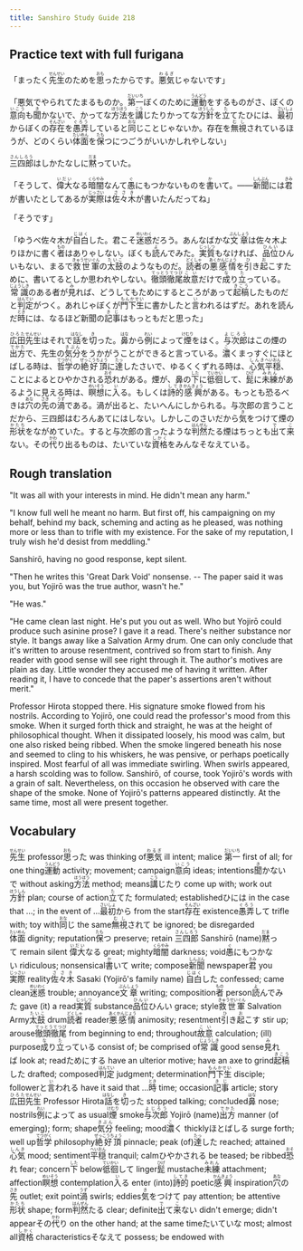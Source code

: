 ```yaml
---
title: Sanshiro Study Guide 218
---
```


## Practice text with full furigana

<p>
「まったく<ruby><rb>先生</rb><rt>せんせい</rt></ruby>のためを<ruby><rb>思</rb><rt>おも</rt></ruby>ったからです。<ruby><rb>悪気</rb><rt>わるぎ</rt></ruby>じゃないです」
</p>

<p>
「悪気でやられてたまるものか。<ruby><rb>第一</rb><rt>だいいち</rt></ruby>ぼくのために<ruby><rb>運動</rb><rt>うんどう</rt></ruby>をするものがさ、ぼくの<ruby><rb>意向</rb><rt>いこう</rt></ruby>も<ruby><rb>聞</rb><rt>き</rt></ruby>かないで、かってな<ruby><rb>方法</rb><rt>ほうほう</rt></ruby>を<ruby><rb>講</rb><rt>こう</rt></ruby>じたりかってな<ruby><rb>方針</rb><rt>ほうしん</rt></ruby>を<ruby><rb>立</rb><rt>た</rt></ruby>てたひには、<ruby><rb>最初</rb><rt>さいしょ</rt></ruby>からぼくの<ruby><rb>存在</rb><rt>そんざい</rt></ruby>を<ruby><rb>愚弄</rb><rt>ぐろう</rt></ruby>していると<ruby><rb>同</rb><rt>おな</rt></ruby>じことじゃないか。存在を<ruby><rb>無視</rb><rt>むし</rt></ruby>されているほうが、どのくらい<ruby><rb>体面</rb><rt>たいめん</rt></ruby>を<ruby><rb>保</rb><rt>たも</rt></ruby>つにつごうがいいかしれやしない」
</p>

<p>
<ruby><rb>三四郎</rb><rt>さんしろう</rt></ruby>はしかたなしに<ruby><rb>黙</rb><rt>だま</rt></ruby>っていた。
</p>

<p>
「そうして、<ruby><rb>偉大</rb><rt>いだい</rt></ruby>なる<ruby><rb>暗闇</rb><rt>くらやみ</rt></ruby>なんて<ruby><rb>愚</rb><rt>ぐ</rt></ruby>にもつかないものを<ruby><rb>書</rb><rt>か</rt></ruby>いて。――<ruby><rb>新聞</rb><rt>しんぶん</rt></ruby>には<ruby><rb>君</rb><rt>きみ</rt></ruby>が書いたとしてあるが<ruby><rb>実際</rb><rt>じっさい</rt></ruby>は<ruby><rb>佐々木</rb><rt>ささき</rt></ruby>が書いたんだってね」
</p>

「そうです」

<p>
「ゆうべ佐々木が<ruby><rb>自白</rb><rt>じはく</rt></ruby>した。君こそ<ruby><rb>迷惑</rb><rt>めいわく</rt></ruby>だろう。あんなばかな<ruby><rb>文章</rb><rt>ぶんしょう</rt></ruby>は佐々木よりほかに書く<ruby><rb>者</rb><rt>もの</rt></ruby>はありゃしない。ぼくも<ruby><rb>読</rb><rt>よ</rt></ruby>んでみた。<ruby><rb>実質</rb><rt>じっしつ</rt></ruby>もなければ、<ruby><rb>品位</rb><rt>ひんい</rt></ruby>ひんいもない、まるで<ruby><rb>救世軍</rb><rt>きゅうせいぐん</rt></ruby>の<ruby><rb>太鼓</rb><rt>たいこ</rt></ruby>のようなものだ。<ruby><rb>読者</rb><rt>どくしゃ</rt></ruby>の<ruby><rb>悪感情</rb><rt>あくかんじょう</rt></ruby>を<ruby><rb>引</rb><rt>ひ</rt></ruby>き<ruby><rb>起</rb><rt>お</rt></ruby>こすために、書いてるとしか思われやしない。<ruby><rb>徹頭徹尾</rb><rt>てっとうてつび</rt></ruby><ruby><rb>故意</rb><rt>こい</rt></ruby>だけで<ruby><rb>成</rb><rt>な</rt></ruby>り<ruby><rb>立</rb><rt>た</rt></ruby>っている。<ruby><rb>常識</rb><rt>じょうしき</rt></ruby>のある者が<ruby><rb>見</rb><rt>み</rt></ruby>れば、どうしてもためにするところがあって<ruby><rb>起稿</rb><rt>きこう</rt></ruby>したものだと<ruby><rb>判定</rb><rt>はんてい</rt></ruby>がつく。あれじゃぼくが<ruby><rb>門下生</rb><rt>もんかせい</rt></ruby>に書かしたと<ruby><rb>言</rb><rt>い</rt></ruby>われるはずだ。あれを読んだ<ruby><rb>時</rb><rt>とき</rt></ruby>には、なるほど新聞の<ruby><rb>記事</rb><rt>きじ</rt></ruby>はもっともだと思った」
</p>

<p>
<ruby><rb>広田</rb><rt>ひろた</rt></ruby><ruby><rb>先生</rb><rt>せんせい</rt></ruby>はそれで<ruby><rb>話</rb><rt>はなし</rt></ruby>を<ruby><rb>切</rb><rt>き</rt></ruby>った。<ruby><rb>鼻</rb><rt>はな</rt></ruby>から<ruby><rb>例</rb><rt>れい</rt></ruby>によって<ruby><rb>煙</rb><rt>けむり</rt></ruby>をはく。<ruby><rb>与次郎</rb><rt>よじろう</rt></ruby>はこの煙の<ruby><rb>出方</rb><rt>でかた</rt></ruby>で、先生の<ruby><rb>気分</rb><rt>きぶん</rt></ruby>をうかがうことができると言っている。<ruby><rb>濃</rb><rt>こ</rt></ruby>くまっすぐにほとばしる時は、<ruby><rb>哲学</rb><rt>てつがく</rt></ruby>の<ruby><rb>絶好頂</rb><rt>ぜっこうちょう</rt></ruby>に<ruby><rb>達</rb><rt>たっ</rt></ruby>したさいで、ゆるくくずれる時は、<ruby><rb>心気</rb><rt>しんき</rt></ruby><ruby><rb>平穏</rb><rt>へいおん</rt></ruby>、ことによるとひやかされる<ruby><rb>恐</rb><rt>おそ</rt></ruby>れがある。煙が、鼻の<ruby><rb>下</rb><rt>した</rt></ruby>に<ruby><rb>彽徊</rb><rt>ていかい</rt></ruby>して、<ruby><rb>髭</rb><rt>ひげ</rt></ruby>に<ruby><rb>未練</rb><rt>みれん</rt></ruby>があるように見える時は、<ruby><rb>瞑想</rb><rt>めいそう</rt></ruby>に<ruby><rb>入</rb><rt>い</rt></ruby>る。もしくは<ruby><rb>詩的</rb><rt>してき</rt></ruby><ruby><rb>感興</rb><rt>かんきょう</rt></ruby>がある。もっとも恐るべきは<ruby><rb>穴</rb><rt>あな</rt></ruby>の<ruby><rb>先</rb><rt>さき</rt></ruby>の<ruby><rb>渦</rb><rt>うず</rt></ruby>である。渦が出ると、たいへんにしかられる。与次郎の言うことだから、三四郎はむろんあてにはしない。しかしこのさいだから<ruby><rb>気</rb><rt>き</rt></ruby>をつけて煙の<ruby><rb>形状</rb><rt>かたち</rt></ruby>をながめていた。すると与次郎の言ったような<ruby><rb>判然</rb><rt>はんぜん</rt></ruby>たる煙はちっとも<ruby><rb>出</rb><rt>で</rt></ruby>て<ruby><rb>来</rb><rt>こ</rt></ruby>ない。その<ruby><rb>代</rb><rt>かわ</rt></ruby>り出るものは、たいていな<ruby><rb>資格</rb><rt>しかく</rt></ruby>をみんなそなえている。
</p>


## Rough translation

"It was all with your interests in mind. He didn't mean any harm."

"I know full well he meant no harm. But first off, his campaigning on my behalf, behind my back, scheming and acting as he pleased, was nothing more or less than to trifle with my existence. For the sake of my reputation, I truly wish he'd desist from meddling."

Sanshirō, having no good response, kept silent.

"Then he writes this 'Great Dark Void' nonsense. -- The paper said it was you, but Yojirō was the true author, wasn't he."

"He was."

"He came clean last night. He's put you out as well. Who but Yojirō could produce such asinine prose? I gave it a read. There's neither substance nor style. It bangs away like a Salvation Army drum. One can only conclude that it's written to arouse resentment, contrived so from start to finish. Any reader with good sense will see right through it. The author's motives are plain as day. Little wonder they accused me of having it written. After reading it, I have to concede that the paper's assertions aren't without merit."

Professor Hirota stopped there. His signature smoke flowed from his nostrils. According to Yojirō, one could read the professor's mood from this smoke. When it surged forth thick and straight, he was at the height of philosophical thought. When it dissipated loosely, his mood was calm, but one also risked being ribbed. When the smoke lingered beneath his nose and seemed to cling to his whiskers, he was pensive, or perhaps poetically inspired. Most fearful of all was immediate swirling. When swirls appeared, a harsh scolding was to follow. Sanshirō, of course, took Yojirō's words with a grain of salt. Nevertheless, on this occasion he observed with care the shape of the smoke. None of Yojirō's patterns appeared distinctly. At the same time, most all were present together.       


## Vocabulary

<p>
<span class="vocabstudy"><ruby><rb>先生</rb><rt>せんせい</rt></ruby>&nbsp;professor</span><span class="vocabstudy"><ruby><rb>思</rb><rt>おも</rt></ruby>った&nbsp;was thinking of</span><span class="vocabstudy"><ruby><rb>悪気</rb><rt>わるぎ</rt></ruby>&nbsp;ill intent; malice</span>
<span class="vocabstudy"><ruby><rb>第一</rb><rt>だいいち</rt></ruby>&nbsp;first of all; for one thing</span><span class="vocabstudy"><ruby><rb>運動</rb><rt>うんどう</rt></ruby>&nbsp;activity; movement; campaign</span><span class="vocabstudy"><ruby><rb>意向</rb><rt>いこう</rt></ruby>&nbsp;ideas; intentions</span><span class="vocabstudy"><ruby><rb>聞</rb><rt>き</rt></ruby>かないで&nbsp;without asking</span><span class="vocabstudy"><ruby><rb>方法</rb><rt>ほうほう</rt></ruby>&nbsp;method; means</span><span class="vocabstudy"><ruby><rb>講</rb><rt>こう</rt></ruby>じたり&nbsp;come up with; work out</span><span class="vocabstudy"><ruby><rb>方針</rb><rt>ほうしん</rt></ruby>&nbsp;plan; course of action</span><span class="vocabstudy"><ruby><rb>立</rb><rt>た</rt></ruby>てた&nbsp;formulated; established</span><span class="vocabstudy">ひには&nbsp;in the case that ...; in the event of ...</span><span class="vocabstudy"><ruby><rb>最初</rb><rt>さいしょ</rt></ruby>から&nbsp;from the start</span><span class="vocabstudy"><ruby><rb>存在</rb><rt>そんざい</rt></ruby>&nbsp;existence</span><span class="vocabstudy"><ruby><rb>愚弄</rb><rt>ぐろう</rt></ruby>して&nbsp;trifle with; toy with</span><span class="vocabstudy"><ruby><rb>同</rb><rt>おな</rt></ruby>じ&nbsp;the same</span><span class="vocabstudy"><ruby><rb>無視</rb><rt>むし</rt></ruby>されて&nbsp;be ignored; be disregarded</span><span class="vocabstudy"><ruby><rb>体面</rb><rt>たいめん</rt></ruby>&nbsp;dignity; reputation</span><span class="vocabstudy"><ruby><rb>保</rb><rt>たも</rt></ruby>つ&nbsp;preserve; retain</span>
<span class="vocabstudy"><ruby><rb>三四郎</rb><rt>さんしろう</rt></ruby>&nbsp;Sanshirō (name)</span><span class="vocabstudy"><ruby><rb>黙</rb><rt>だま</rt></ruby>って&nbsp;remain silent</span>
<span class="vocabstudy"><ruby><rb>偉大</rb><rt>いだい</rt></ruby>なる&nbsp;great; mighty</span><span class="vocabstudy"><ruby><rb>暗闇</rb><rt>くらやみ</rt></ruby>&nbsp;darkness; void</span><span class="vocabstudy"><ruby><rb>愚</rb><rt>ぐ</rt></ruby>にもつかない&nbsp;ridiculous; nonsensical</span><span class="vocabstudy"><ruby><rb>書</rb><rt>か</rt></ruby>いて&nbsp;write; compose</span><span class="vocabstudy"><ruby><rb>新聞</rb><rt>しんぶん</rt></ruby>&nbsp;newspaper</span><span class="vocabstudy"><ruby><rb>君</rb><rt>きみ</rt></ruby>&nbsp;you</span><span class="vocabstudy"><ruby><rb>実際</rb><rt>じっさい</rt></ruby>&nbsp;reality</span><span class="vocabstudy"><ruby><rb>佐々木</rb><rt>ささき</rt></ruby>&nbsp;Sasaki (Yojirō's family name)</span>
<span class="vocabstudy"><ruby><rb>自白</rb><rt>じはく</rt></ruby>した&nbsp;confessed; came clean</span><span class="vocabstudy"><ruby><rb>迷惑</rb><rt>めいわく</rt></ruby>&nbsp;trouble; annoyance</span><span class="vocabstudy"><ruby><rb>文章</rb><rt>ぶんしょう</rt></ruby>&nbsp;writing; composition</span><span class="vocabstudy"><ruby><rb>者</rb><rt>もの</rt></ruby>&nbsp;person</span><span class="vocabstudy"><ruby><rb>読</rb><rt>よ</rt></ruby>んでみた&nbsp;gave (it) a read</span><span class="vocabstudy"><ruby><rb>実質</rb><rt>じっしつ</rt></ruby>&nbsp;substance</span><span class="vocabstudy"><ruby><rb>品位</rb><rt>ひんい</rt></ruby>ひんい&nbsp;grace; style</span><span class="vocabstudy"><ruby><rb>救世軍</rb><rt>きゅうせいぐん</rt></ruby>&nbsp;Salvation Army</span><span class="vocabstudy"><ruby><rb>太鼓</rb><rt>たいこ</rt></ruby>&nbsp;drum</span><span class="vocabstudy"><ruby><rb>読者</rb><rt>どくしゃ</rt></ruby>&nbsp;reader</span><span class="vocabstudy"><ruby><rb>悪感情</rb><rt>あくかんじょう</rt></ruby>&nbsp;animosity; resentment</span><span class="vocabstudy"><ruby><rb>引</rb><rt>ひ</rt></ruby>き<ruby><rb>起</rb><rt>お</rt></ruby>こす&nbsp;stir up; arouse</span><span class="vocabstudy"><ruby><rb>徹頭徹尾</rb><rt>てっとうてつび</rt></ruby>&nbsp;from beginning to end; throughout</span><span class="vocabstudy"><ruby><rb>故意</rb><rt>こい</rt></ruby>&nbsp;calculation; (ill) purpose</span><span class="vocabstudy"><ruby><rb>成</rb><rt>な</rt></ruby>り<ruby><rb>立</rb><rt>た</rt></ruby>っている&nbsp;consist of; be comprised of</span><span class="vocabstudy"><ruby><rb>常識</rb><rt>じょうしき</rt></ruby>&nbsp;good sense</span><span class="vocabstudy"><ruby><rb>見</rb><rt>み</rt></ruby>れば&nbsp;look at; read</span><span class="vocabstudy">ためにする&nbsp;have an ulterior motive; have an axe to grind</span><span class="vocabstudy"><ruby><rb>起稿</rb><rt>きこう</rt></ruby>した&nbsp;drafted; composed</span><span class="vocabstudy"><ruby><rb>判定</rb><rt>はんてい</rt></ruby>&nbsp;judgment; determination</span><span class="vocabstudy"><ruby><rb>門下生</rb><rt>もんかせい</rt></ruby>&nbsp;disciple; follower</span><span class="vocabstudy">と<ruby><rb>言</rb><rt>い</rt></ruby>われる&nbsp;have it said that ...</span><span class="vocabstudy"><ruby><rb>時</rb><rt>とき</rt></ruby>&nbsp;time; occasion</span><span class="vocabstudy"><ruby><rb>記事</rb><rt>きじ</rt></ruby>&nbsp;article; story</span>
<span class="vocabstudy"><ruby><rb>広田</rb><rt>ひろた</rt></ruby><ruby><rb>先生</rb><rt>せんせい</rt></ruby>&nbsp;Professor Hirota</span><span class="vocabstudy"><ruby><rb>話</rb><rt>はなし</rt></ruby>を<ruby><rb>切</rb><rt>き</rt></ruby>った&nbsp;stopped talking; concluded</span><span class="vocabstudy"><ruby><rb>鼻</rb><rt>はな</rt></ruby>&nbsp;nose; nostrils</span><span class="vocabstudy"><ruby><rb>例</rb><rt>れい</rt></ruby>によって&nbsp;as usual</span><span class="vocabstudy"><ruby><rb>煙</rb><rt>けむり</rt></ruby>&nbsp;smoke</span><span class="vocabstudy"><ruby><rb>与次郎</rb><rt>よじろう</rt></ruby>&nbsp;Yojirō (name)</span><span class="vocabstudy"><ruby><rb>出方</rb><rt>でかた</rt></ruby>&nbsp;manner (of emerging); form; shape</span><span class="vocabstudy"><ruby><rb>気分</rb><rt>きぶん</rt></ruby>&nbsp;feeling; mood</span><span class="vocabstudy"><ruby><rb>濃</rb><rt>こ</rt></ruby>く&nbsp;thickly</span><span class="vocabstudy">ほとばしる&nbsp;surge forth; well up</span><span class="vocabstudy"><ruby><rb>哲学</rb><rt>てつがく</rt></ruby>&nbsp;philosophy</span><span class="vocabstudy"><ruby><rb>絶好頂</rb><rt>ぜっこうちょう</rt></ruby>&nbsp;pinnacle; peak (of)</span><span class="vocabstudy"><ruby><rb>達</rb><rt>たっ</rt></ruby>した&nbsp;reached; attained</span><span class="vocabstudy"><ruby><rb>心気</rb><rt>しんき</rt></ruby>&nbsp;mood; sentiment</span><span class="vocabstudy"><ruby><rb>平穏</rb><rt>へいおん</rt></ruby>&nbsp;tranquil; calm</span><span class="vocabstudy">ひやかされる&nbsp;be teased; be ribbed</span><span class="vocabstudy"><ruby><rb>恐</rb><rt>おそ</rt></ruby>れ&nbsp;fear; concern</span><span class="vocabstudy"><ruby><rb>下</rb><rt>した</rt></ruby>&nbsp;below</span><span class="vocabstudy"><ruby><rb>彽徊</rb><rt>ていかい</rt></ruby>して&nbsp;linger</span><span class="vocabstudy"><ruby><rb>髭</rb><rt>ひげ</rt></ruby>&nbsp;mustache</span><span class="vocabstudy"><ruby><rb>未練</rb><rt>みれん</rt></ruby>&nbsp;attachment; affection</span><span class="vocabstudy"><ruby><rb>瞑想</rb><rt>めいそう</rt></ruby>&nbsp;contemplation</span><span class="vocabstudy"><ruby><rb>入</rb><rt>い</rt></ruby>る&nbsp;enter (into)</span><span class="vocabstudy"><ruby><rb>詩的</rb><rt>してき</rt></ruby>&nbsp;poetic</span><span class="vocabstudy"><ruby><rb>感興</rb><rt>かんきょう</rt></ruby>&nbsp;inspiration</span><span class="vocabstudy"><ruby><rb>穴</rb><rt>あな</rt></ruby>の<ruby><rb>先</rb><rt>さき</rt></ruby>&nbsp;outlet; exit point</span><span class="vocabstudy"><ruby><rb>渦</rb><rt>うず</rt></ruby>&nbsp;swirls; eddies</span><span class="vocabstudy"><ruby><rb>気</rb><rt>き</rt></ruby>をつけて&nbsp;pay attention; be attentive</span><span class="vocabstudy"><ruby><rb>形状</rb><rt>かたち</rt></ruby>&nbsp;shape; form</span><span class="vocabstudy"><ruby><rb>判然</rb><rt>はんぜん</rt></ruby>たる&nbsp;clear; definite</span><span class="vocabstudy"><ruby><rb>出</rb><rt>で</rt></ruby>て<ruby><rb>来</rb><rt>こ</rt></ruby>ない&nbsp;didn't emerge; didn't appear</span><span class="vocabstudy">その<ruby><rb>代</rb><rt>かわ</rt></ruby>り&nbsp;on the other hand; at the same time</span><span class="vocabstudy">たいていな&nbsp;most; almost all</span><span class="vocabstudy"><ruby><rb>資格</rb><rt>しかく</rt></ruby>&nbsp;characteristics</span><span class="vocabstudy">そなえて&nbsp;possess; be endowed with</span>
</p>
